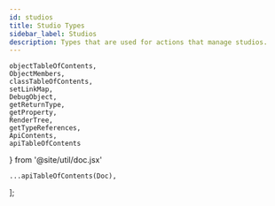```yaml
---
id: studios
title: Studio Types
sidebar_label: Studios
description: Types that are used for actions that manage studios.
---
```


    objectTableOfContents,
    ObjectMembers,
    classTableOfContents,
    setLinkMap,
    DebugObject,
    getReturnType,
    getProperty,
    RenderTree,
    getTypeReferences,
    ApiContents,
    apiTableOfContents
} from '@site/util/doc.jsx'

    ...apiTableOfContents(Doc),
];

<ApiContents doc={Doc} />